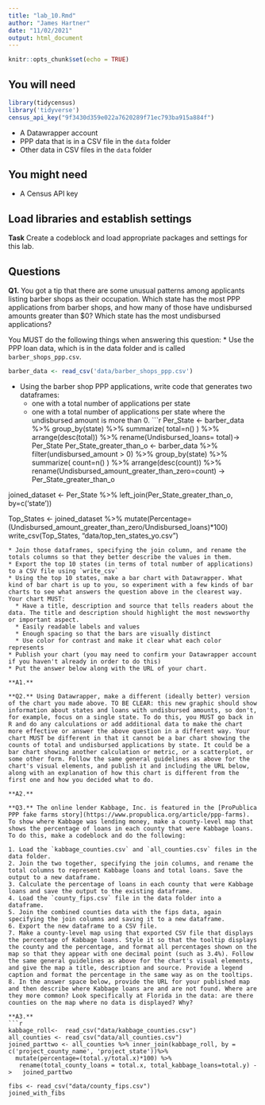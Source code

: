 ```yaml
---
title: "lab_10.Rmd"
author: "James Hartner"
date: "11/02/2021"
output: html_document
---
```


```r
knitr::opts_chunk$set(echo = TRUE)
```

## You will need
```r
library(tidycensus)
library('tidyverse')
census_api_key("9f3430d359e022a7620289f71ec793ba915a884f")
```
* A Datawrapper account
* PPP data that is in a CSV file in the `data` folder
* Other data in CSV files in the `data` folder

## You might need

* A Census API key

## Load libraries and establish settings

**Task** Create a codeblock and load appropriate packages and settings for this lab.

## Questions

**Q1.** You got a tip that there are some unusual patterns among applicants listing barber shops as their occupation. Which state has the most PPP applications from barber shops, and how many of those have undisbursed amounts greater than $0? Which state has the most undisbursed applications?

You MUST do the following things when answering this question:
* Use the PPP loan data, which is in the data folder and is called `barber_shops_ppp.csv`.
```r
barber_data <- read_csv('data/barber_shops_ppp.csv')
```
* Using the barber shop PPP applications, write code that generates two dataframes:
  * one with a total number of applications per state
  * one with a total number of applications per state where the undisbursed amount is more than 0.
```r
Per_State <- barber_data %>%
  group_by(state) %>%
  summarize(
  total=n()
  ) %>%
  arrange(desc(total)) %>%
rename(Undisbursed_loans= total)-> Per_State
Per_State_greater_than_o <- barber_data %>%
  filter(undisbursed_amount > 0) %>%
  group_by(state) %>%
  summarize(
    count=n()
  ) %>%
  arrange(desc(count)) %>%
  rename(Undisbursed_amount_greater_than_zero=count) -> Per_State_greater_than_o

joined_dataset <- Per_State %>% 
  left_join(Per_State_greater_than_o, by=c('state'))

Top_States <- joined_dataset %>%
  mutate(Percentage=(Undisbursed_amount_greater_than_zero/Undisbursed_loans)*100)
write_csv(Top_States, "data/top_ten_states_yo.csv")
  
```
* Join those dataframes, specifying the join column, and rename the totals columns so that they better describe the values in them.
* Export the top 10 states (in terms of total number of applications) to a CSV file using `write_csv`
* Using the top 10 states, make a bar chart with Datawrapper. What kind of bar chart is up to you, so experiment with a few kinds of bar charts to see what answers the question above in the clearest way. Your chart MUST:
  * Have a title, description and source that tells readers about the data. The title and description should highlight the most newsworthy or important aspect.
  * Easily readable labels and values
  * Enough spacing so that the bars are visually distinct
  * Use color for contrast and make it clear what each color represents
* Publish your chart (you may need to confirm your Datawrapper account if you haven't already in order to do this)
* Put the answer below along with the URL of your chart.

**A1.**

**Q2.** Using Datawrapper, make a different (ideally better) version of the chart you made above. TO BE CLEAR: this new graphic should show information about states and loans with undisbursed amounts, so don't, for example, focus on a single state. To do this, you MUST go back in R and do any calculations or add additional data to make the chart more effective or answer the above question in a different way. Your chart MUST be different in that it cannot be a bar chart showing the counts of total and undisbursed applications by state. It could be a bar chart showing another calculation or metric, or a scatterplot, or some other form. Follow the same general guidelines as above for the chart's visual elements, and publish it and including the URL below, along with an explanation of how this chart is different from the first one and how you decided what to do.

**A2.**

**Q3.** The online lender Kabbage, Inc. is featured in the [ProPublica PPP fake farms story](https://www.propublica.org/article/ppp-farms). To show where Kabbage was lending money, make a county-level map that shows the percentage of loans in each county that were Kabbage loans. To do this, make a codeblock and do the following:

1. Load the `kabbage_counties.csv` and `all_counties.csv` files in the data folder.
2. Join the two together, specifying the join columns, and rename the total columns to represent Kabbage loans and total loans. Save the output to a new dataframe.
3. Calculate the percentage of loans in each county that were Kabbage loans and save the output to the existing dataframe.
4. Load the `county_fips.csv` file in the data folder into a dataframe.
5. Join the combined counties data with the fips data, again specifying the join columns and saving it to a new dataframe.
6. Export the new dataframe to a CSV file.
7. Make a county-level map using that exported CSV file that displays the percentage of Kabbage loans. Style it so that the tooltip displays the county and the percentage, and format all percentages shown on the map so that they appear with one decimal point (such as 3.4%). Follow the same general guidelines as above for the chart's visual elements, and give the map a title, description and source. Provide a legend caption and format the percentage in the same way as on the tooltips.
8. In the answer space below, provide the URL for your published map and then describe where Kabbage loans are and are not found. Where are they more common? Look specifically at Florida in the data: are there counties on the map where no data is displayed? Why?

**A3.**  
```r
kabbage_roll<-  read_csv("data/kabbage_counties.csv")
all_counties <- read_csv("data/all_counties.csv")
joined_parttwo <- all_counties %>% inner_join(kabbage_roll, by = c('project_county_name', 'project_state'))%>%
  mutate(percentage=(total.y/total.x)*100) %>%
   rename(total_county_loans = total.x, total_kabbage_loans=total.y) ->   joined_parttwo

fibs <- read_csv("data/county_fips.csv")
joined_with_fibs
```
